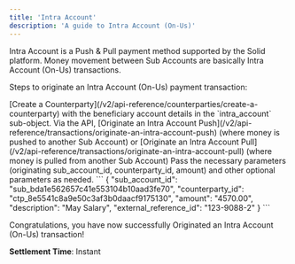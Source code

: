```yaml
---
title: 'Intra Account'
description: 'A guide to Intra Account (On-Us)'
---
```

Intra Account is a Push & Pull payment method supported by the Solid platform. Money movement between Sub Accounts are basically Intra Account (On-Us) transactions.

Steps to originate an Intra Account (On-Us) payment transaction:

<Steps>
  <Step title="Create Counterparty">
    [Create a Counterparty](/v2/api-reference/counterparties/create-a-counterparty) with the beneficiary account details in the `intra_account` sub-object. 
  </Step>
  <Step title="Originate an Intra Account (On-Us) Transaction">
    Via the API, [Originate an Intra Account Push](/v2/api-reference/transactions/originate-an-intra-account-push) (where money is pushed to another Sub Account) or [Originate an Intra Account Pull](/v2/api-reference/transactions/originate-an-intra-account-pull) (where money is pulled from another Sub Account)
  </Step>
  <Step title="Pass Parameters">
    Pass the necessary parameters (originating sub_account_id, counterparty_id, amount) and other optional parameters as needed.
```
{
  "sub_account_id": "sub_bda1e562657c41e553104b10aad3fe70",
  "counterparty_id": "ctp_8e5541c8a9e50c3af3b0daacf9175130",
  "amount": "4570.00",
  "description": "May Salary",
  "external_reference_id": "123-9088-2"
}
```
  </Step>
</Steps>

<Check>Congratulations, you have now successfully Originated an Intra Account (On-Us) transaction!</Check>

**Settlement Time**: Instant 



